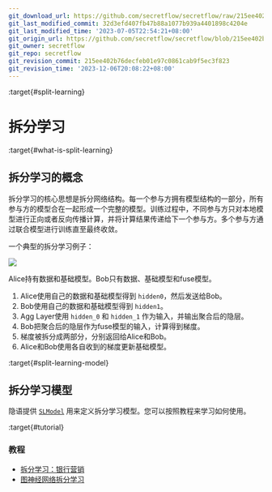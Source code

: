 ```yaml
---
git_download_url: https://github.com/secretflow/secretflow/raw/215ee402b76decfeb01e97c0861cab9f5ec3f823/docs/user_guide/federated_learning/vertical_federated_learning/split_learning.rst
git_last_modified_commit: 32d3efd407fb47b88a1077b939a4401898c4204e
git_last_modified_time: '2023-07-05T22:54:21+08:00'
git_origin_url: https://github.com/secretflow/secretflow/blob/215ee402b76decfeb01e97c0861cab9f5ec3f823/docs/user_guide/federated_learning/vertical_federated_learning/split_learning.rst
git_owner: secretflow
git_repo: secretflow
git_revision_commit: 215ee402b76decfeb01e97c0861cab9f5ec3f823
git_revision_time: '2023-12-06T20:08:22+08:00'
---
```


:target{#split-learning}

# 拆分学习

:target{#what-is-split-learning}

## 拆分学习的概念

拆分学习的核心思想是拆分网络结构。每一个参与方拥有模型结构的一部分，所有参与方的模型合在一起形成一个完整的模型。训练过程中，不同参与方只对本地模型进行正向或者反向传播计算，并将计算结果传递给下一个参与方。多个参与方通过联合模型进行训练直至最终收敛。

一个典型的拆分学习例子：

![](../../../_assets/split_learning_tutorial.png)

Alice持有数据和基础模型。Bob只有数据、基础模型和fuse模型。

1. Alice使用自己的数据和基础模型得到 `hidden0`，然后发送给Bob。
2. Bob使用自己的数据和基础模型得到 `hidden1`。
3. Agg Layer使用 `hidden_0` 和 `hidden_1` 作为输入，并输出聚合后的隐层。
4. Bob把聚合后的隐层作为fuse模型的输入，计算得到梯度。
5. 梯度被拆分成两部分，分别返回给Alice和Bob。
6. Alice和Bob使用各自收到的梯度更新基础模型。

:target{#split-learning-model}

## 拆分学习模型

隐语提供 [`SLModel`](../../../source/secretflow.ml.ml.nn.mdx#secretflow.ml.nn.SLModel "secretflow.ml.nn.SLModel")  用来定义拆分学习模型。您可以按照教程来学习如何使用。

:target{#tutorial}

### 教程

- [拆分学习：银行营销](../../../tutorial/Split_Learning_for_bank_marketing.mdx)
- [图神经网络拆分学习](../../../tutorial/split_learning_gnn.mdx)
